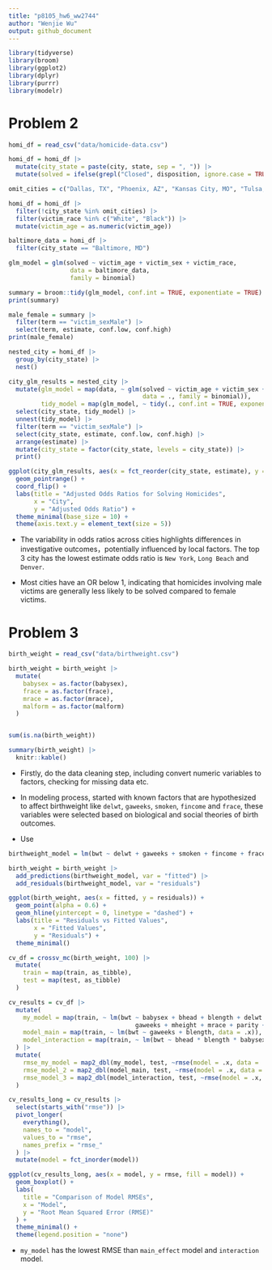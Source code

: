 ```yaml
---
title: "p8105_hw6_ww2744"
author: "Wenjie Wu"
output: github_document
---
```


```r
library(tidyverse)
library(broom)
library(ggplot2)
library(dplyr)
library(purrr)
library(modelr)
```


# Problem 2

```r
homi_df = read_csv("data/homicide-data.csv")

homi_df = homi_df |>
  mutate(city_state = paste(city, state, sep = ", ")) |>
  mutate(solved = ifelse(grepl("Closed", disposition, ignore.case = TRUE), 1, 0))

omit_cities = c("Dallas, TX", "Phoenix, AZ", "Kansas City, MO", "Tulsa, AL")

homi_df = homi_df |>
  filter(!city_state %in% omit_cities) |>
  filter(victim_race %in% c("White", "Black")) |>
  mutate(victim_age = as.numeric(victim_age))
```

```r
baltimore_data = homi_df |>
  filter(city_state == "Baltimore, MD")

glm_model = glm(solved ~ victim_age + victim_sex + victim_race, 
                 data = baltimore_data, 
                 family = binomial)

summary = broom::tidy(glm_model, conf.int = TRUE, exponentiate = TRUE)
print(summary)

male_female = summary |>
  filter(term == "victim_sexMale") |>
  select(term, estimate, conf.low, conf.high)
print(male_female)

```

```r
nested_city = homi_df |>
  group_by(city_state) |>
  nest()

city_glm_results = nested_city |>
  mutate(glm_model = map(data, ~ glm(solved ~ victim_age + victim_sex + victim_race,
                                     data = ., family = binomial)),
         tidy_model = map(glm_model, ~ tidy(., conf.int = TRUE, exponentiate = TRUE))) |>
  select(city_state, tidy_model) |>
  unnest(tidy_model) |>
  filter(term == "victim_sexMale") |>
  select(city_state, estimate, conf.low, conf.high) |>
  arrange(estimate) |>
  mutate(city_state = factor(city_state, levels = city_state)) |>
  print()

```

```r
ggplot(city_glm_results, aes(x = fct_reorder(city_state, estimate), y = estimate, ymin = conf.low, ymax = conf.high)) +
  geom_pointrange() +
  coord_flip() +
  labs(title = "Adjusted Odds Ratios for Solving Homicides",
       x = "City",
       y = "Adjusted Odds Ratio") +
  theme_minimal(base_size = 10) + 
  theme(axis.text.y = element_text(size = 5))
```

- The variability in odds ratios across cities highlights differences in investigative outcomes，potentially influenced by local factors. The top 3 city has the lowest estimate odds ratio is `New York`, `Long Beach` and `Denver`. 

- Most cities have an OR below 1, indicating that homicides involving male victims are generally less likely to be solved compared to female victims.


# Problem 3

```r
birth_weight = read_csv("data/birthweight.csv")

birth_weight = birth_weight |>
  mutate(
    babysex = as.factor(babysex),
    frace = as.factor(frace),
    mrace = as.factor(mrace),
    malform = as.factor(malform)
  )


sum(is.na(birth_weight))

summary(birth_weight) |>
  knitr::kable()
```

- Firstly, do the data cleaning step, including convert numeric variables to factors, checking for missing data etc. 

- In modeling process, started with known factors that are hypothesized to affect birthweight like `delwt`, `gaweeks`, `smoken`, `fincome` and `frace`, these variables were selected based on biological and social theories of birth outcomes.

- Use 
```r
birthweight_model = lm(bwt ~ delwt + gaweeks + smoken + fincome + frace, data = birth_weight)

birth_weight = birth_weight |>
  add_predictions(birthweight_model, var = "fitted") |>
  add_residuals(birthweight_model, var = "residuals")

ggplot(birth_weight, aes(x = fitted, y = residuals)) +
  geom_point(alpha = 0.6) +
  geom_hline(yintercept = 0, linetype = "dashed") +
  labs(title = "Residuals vs Fitted Values",
       x = "Fitted Values",
       y = "Residuals") +
  theme_minimal()
```

```r
cv_df = crossv_mc(birth_weight, 100) |> 
  mutate(
    train = map(train, as_tibble), 
    test = map(test, as_tibble)
  )

cv_results = cv_df |>
  mutate(
    my_model = map(train, ~ lm(bwt ~ babysex + bhead + blength + delwt + fincome + 
                                   gaweeks + mheight + mrace + parity + ppwt + smoken, data = .x)),
    model_main = map(train, ~ lm(bwt ~ gaweeks + blength, data = .x)),
    model_interaction = map(train, ~ lm(bwt ~ bhead * blength * babysex, data = .x))
  ) |> 
  mutate(
    rmse_my_model = map2_dbl(my_model, test, ~rmse(model = .x, data = .y)),
    rmse_model_2 = map2_dbl(model_main, test, ~rmse(model = .x, data = .y)),
    rmse_model_3 = map2_dbl(model_interaction, test, ~rmse(model = .x, data = .y))
  )

cv_results_long = cv_results |>
  select(starts_with("rmse")) |>
  pivot_longer(
    everything(),
    names_to = "model",
    values_to = "rmse",
    names_prefix = "rmse_"
  ) |>
  mutate(model = fct_inorder(model))

ggplot(cv_results_long, aes(x = model, y = rmse, fill = model)) +
  geom_boxplot() +
  labs(
    title = "Comparison of Model RMSEs",
    x = "Model",
    y = "Root Mean Squared Error (RMSE)"
  ) +
  theme_minimal() +
  theme(legend.position = "none")
```
- `my_model` has the lowest RMSE than `main_effect` model and `interaction` model.
